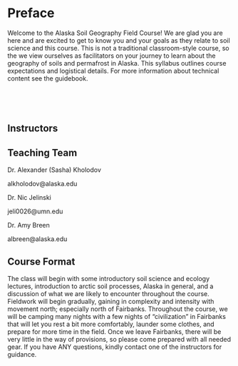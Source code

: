 # Preface {.unnumbered}

Welcome to the Alaska Soil Geography Field Course! We are glad you are here and are excited to get to know you and your goals as they relate to soil science and this course. This is not a traditional classroom-style course, so the we view ourselves as facilitators on your journey to learn about the geography of soils and permafrost in Alaska. This syllabus outlines course expectations and logistical details. For more information about technical content see the guidebook.

<p> </p>

<p> </p>

## Instructors

::: callout-note
## Teaching Team

Dr. Alexander (Sasha) Kholodov

alkholodov\@alaska.edu

Dr. Nic Jelinski

jeli0026\@umn.edu

Dr. Amy Breen

albreen\@alaska.edu
:::

## Course Format

The class will begin with some introductory soil science and ecology lectures, introduction to arctic soil processes, Alaska in general, and a discussion of what we are likely to encounter throughout the course. Fieldwork will begin gradually, gaining in complexity and intensity with movement north; especially north of Fairbanks. Throughout the course, we will be camping many nights with a few nights of "civilization" in Fairbanks that will let you rest a bit more comfortably, launder some clothes, and prepare for more time in the field. Once we leave Fairbanks, there will be very little in the way of provisions, so please come prepared with all needed gear. If you have ANY questions, kindly contact one of the instructors for guidance.
